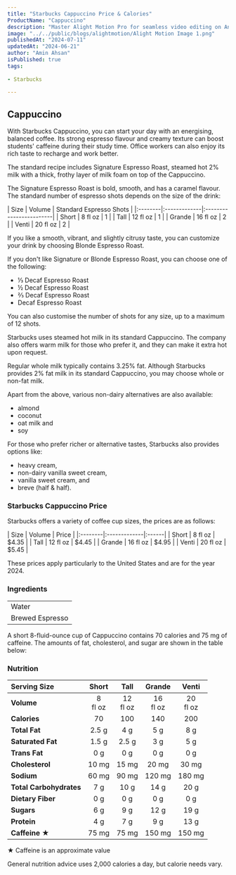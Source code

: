 ```yaml
---
title: "Starbucks Cappuccino Price & Calories"
ProductName: "Cappuccino" 
description: "Master Alight Motion Pro for seamless video editing on Android, iOS, and Tablets with our ultimate guide, unlocking advanced features and elevating your skills in 2024!"
image: "../../public/blogs/alightmotion/Alight Motion Image 1.png"
publishedAt: "2024-07-11"
updatedAt: "2024-06-21"
author: "Amin Ahsan"
isPublished: true
tags:
 
- Starbucks
   
---
```


## Cappuccino

With Starbucks Cappuccino, you can start your day with an energising, balanced coffee. Its strong espresso flavour and creamy texture can boost students' caffeine during their study time. Office workers can also enjoy its rich taste to recharge and work better. 

The standard recipe includes Signature Espresso Roast, steamed hot 2% milk with a thick, frothy layer of milk foam on top of the Cappuccino.

The Signature Espresso Roast is bold, smooth, and has a caramel flavour. The standard number of espresso shots depends on the size of the drink:

<div style={{width:"300px"}}>
| Size    |  Volume      | Standard Espresso Shots |
|:--------|:-------------|:------------------------|
| Short   | 8 fl oz      | 1                       |
| Tall    | 12 fl oz     | 1                       |
| Grande  | 16 fl oz     | 2                       |
| Venti   | 20 fl oz     | 2                       |
</div>

If you like a smooth, vibrant, and slightly citrusy taste, you can customize your drink by choosing Blonde Espresso Roast.

If you don't like Signature or Blonde Espresso Roast, you can choose one of the following:

 - ⅓ Decaf Espresso Roast
 - ½ Decaf Espresso Roast
 - ⅔ Decaf Espresso Roast
 - Decaf Espresso Roast

You can also customise the number of shots for any size, up to a maximum of 12 shots.

Starbucks uses steamed hot milk in its standard Cappuccino. The company also offers warm milk for those who prefer it, and they can make it extra hot upon request.

Regular whole milk typically contains 3.25% fat. Although Starbucks provides 2% fat milk in its standard Cappuccino, you may choose whole or non-fat milk.

Apart from the above, various non-dairy alternatives are also available:
 - almond
 - coconut
 - oat milk and
 - soy

 For those who prefer richer or alternative tastes, Starbucks also provides options like:

- heavy cream,
- non-dairy vanilla sweet cream,
- vanilla sweet cream, and
- breve (half & half).


### Starbucks Cappuccino Price

Starbucks offers a variety of coffee cup sizes, the prices are as follows:

<div style={{width:"300px"}}>
| Size    |   Volume     | Price |
|:--------|:-------------|:------|
| Short   | 8 fl oz      | $4.35 |
| Tall    | 12 fl oz     | $4.45 |
| Grande  | 16 fl oz     | $4.95 |
| Venti   | 20 fl oz     | $5.45 |
</div>

These prices apply particularly to the United States and are for the year 2024.




<style jsx>{`
  .table-container {
    overflow-x: auto;
    position: relative;
  }
  .table-container table {
    border-collapse: collapse;
    width: 30%;
  }
  .table-container th,
  .table-container td {
    border: 1px solid #ddd;
    padding: 2px;
    min-width: 30px;
    font-size: 11px;
  }
  .table-container th:first-child,
  .table-container td:first-child {
    position: sticky;
    left: 0;
    background-color: white;
    z-index: 1;
  }
  @media (max-width: 768px) {
    .table-container th:not(:first-child),
    .table-container td:not(:first-child) {
      min-width: 50px;
    }
  }
`}</style>


### Ingredients
|                     |
|:--------------------|
| Water               |
| Brewed Espresso     |

A short 8-fluid-ounce cup of Cappuccino contains 70 calories and 75 mg of caffeine. The amounts of fat, cholesterol, and sugar are shown in the table below:

### Nutrition

|  Serving Size	            | Short          | Tall        | Grande   | Venti    |
|:--------------------------|:--------------:|:-----------:|:--------:|:--------:|
| **Volume**                | 8 <br/> fl oz  | 12 <br/> fl oz |  16 <br/> fl oz | 20 <br/> fl oz |
| **Calories**              | 70              | 100          | 140       | 200       |
| **Total Fat**             | 2.5 g           | 4 g         | 5 g      | 8 g      |
| **Saturated Fat**         | 1.5 g           | 2.5 g         | 3 g      | 5 g      |
| **Trans Fat**             | 0 g             | 0 g         | 0 g      | 0 g      |
| **Cholesterol**           | 10 mg           | 15 mg        | 20 mg     | 30 mg     |
| **Sodium**                | 60 mg           | 90 mg       | 120 mg    | 180 mg    | 
| **Total Carbohydrates**   | 7 g             | 10 g         | 14 g      | 20 g      |
| **Dietary Fiber**         | 0 g             | 0 g         | 0 g      | 0 g      |
| **Sugars**                | 6 g             | 9 g         | 12 g      | 19 g      |
| **Protein**               | 4 g             | 7 g         | 9 g      | 13 g      |
| **Caffeine ★**            | 75 mg          | 75 mg      | 150 mg   | 150 mg   |

★ Caffeine is an approximate value

General nutrition advice uses 2,000 calories a day, but calorie needs vary.